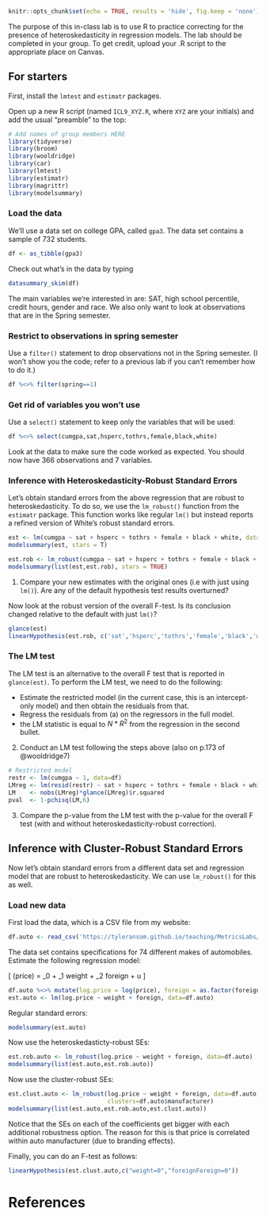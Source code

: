 ```r
knitr::opts_chunk$set(echo = TRUE, results = 'hide', fig.keep = 'none')
```

The purpose of this in-class lab is to use R to practice correcting for the presence of heteroskedasticity in regression models. The lab should be completed in your group. To get credit, upload your .R script to the appropriate place on Canvas. 

## For starters
First, install the `lmtest` and `estimatr` packages.

Open up a new R script (named `ICL9_XYZ.R`, where `XYZ` are your initials) and add the usual "preamble" to the top:
```r
# Add names of group members HERE
library(tidyverse)
library(broom)
library(wooldridge)
library(car)
library(lmtest)
library(estimatr)
library(magrittr)
library(modelsummary)
```

### Load the data
We'll use a data set on college GPA, called `gpa3`. The data set contains a sample of 732 students.
```r
df <- as_tibble(gpa3)
```

Check out what's in the data by typing
```r
datasummary_skim(df)
```

The main variables we're interested in are: SAT, high school percentile, credit hours, gender and race. We also only want to look at observations that are in the Spring semester.

### Restrict to observations in spring semester
Use a `filter()` statement to drop observations not in the Spring semester. (I won't show you the code; refer to a previous lab if you can't remember how to do it.)
```r
df %<>% filter(spring==1)
```

### Get rid of variables you won't use
Use a `select()` statement to keep only the variables that will be used:
```r
df %<>% select(cumgpa,sat,hsperc,tothrs,female,black,white)
```
Look at the data to make sure the code worked as expected. You should now have 366 observations and 7 variables.

### Inference with Heteroskedasticity-Robust Standard Errors
Let's obtain standard errors from the above regression that are robust to heteroskedasticity. To do so, we use the `lm_robust()` function from the `estimatr` package. This function works like regular `lm()` but instead reports a refined version of White's robust standard errors.

```r
est <- lm(cumgpa ~ sat + hsperc + tothrs + female + black + white, data=df)
modelsummary(est, stars = T)

est.rob <- lm_robust(cumgpa ~ sat + hsperc + tothrs + female + black + white, data=df)
modelsummary(list(est,est.rob), stars = TRUE)
```

1. Compare your new estimates with the original ones (i.e with just using `lm()`). Are any of the default hypothesis test results overturned?

Now look at the robust version of the overall F-test. Is its conclusion changed relative to the default with just `lm()`?

```r
glance(est)
linearHypothesis(est.rob, c('sat','hsperc','tothrs','female','black','white'))
```


### The LM test
The LM test is an alternative to the overall F test that is reported in `glance(est)`. To perform the LM test, we need to do the following:

- Estimate the restricted model (in the current case, this is an intercept-only model) and then obtain the residuals from that. 
- Regress the residuals from (a) on the regressors in the full model. 
- the LM statistic is equal to $N*R^2$ from the regression in the second bullet.

2. Conduct an LM test following the steps above (also on p.173 of @wooldridge7)
```r
# Restricted model
restr <- lm(cumgpa ~ 1, data=df)
LMreg <- lm(resid(restr) ~ sat + hsperc + tothrs + female + black + white, data=df)
LM    <- nobs(LMreg)*glance(LMreg)$r.squared
pval  <- 1-pchisq(LM,6)
```

3. Compare the p-value from the LM test with the p-value for the overall F test (with and without heteroskedasticity-robust correction).

## Inference with Cluster-Robust Standard Errors
Now let's obtain standard errors from a different data set and regression model that are robust to heteroskedasticity. We can use `lm_robust()` for this as well.

### Load new data
First load the data, which is a CSV file from my website:
```r
df.auto <- read_csv('https://tyleransom.github.io/teaching/MetricsLabs/auto.csv')
```

The data set contains specifications for 74 different makes of automobiles. Estimate the following regression model:

\[
\log(price) = \beta_0 + \beta_1 weight + \beta_2 foreign + u
\]

```r
df.auto %<>% mutate(log.price = log(price), foreign = as.factor(foreign))
est.auto <- lm(log.price ~ weight + foreign, data=df.auto)
```

Regular standard errors:
```r
modelsummary(est.auto)
```

Now use the heteroskedasticty-robust SEs:
```r
est.rob.auto <- lm_robust(log.price ~ weight + foreign, data=df.auto)
modelsummary(list(est.auto,est.rob.auto))
```

Now use the cluster-robust SEs:
```r
est.clust.auto <- lm_robust(log.price ~ weight + foreign, data=df.auto, 
                            clusters=df.auto$manufacturer)
modelsummary(list(est.auto,est.rob.auto,est.clust.auto))
```

Notice that the SEs on each of the coefficients get bigger with each additional robustness option. The reason for this is that price is correlated within auto manufacturer (due to branding effects).

Finally, you can do an F-test as follows:
```r
linearHypothesis(est.clust.auto,c("weight=0","foreignForeign=0"))
```


# References
